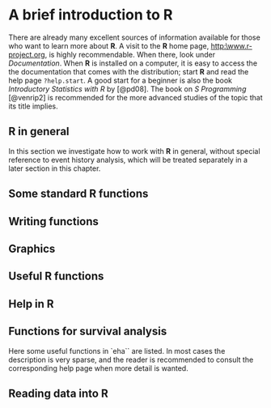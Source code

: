 # A brief introduction to **R**

There are already many excellent sources of information available for those
who want to learn more about **R**. A visit to the **R** home page,
[http:\\www.r-project.org](http:\\www.r-project.org), is highly recommendable. 
When there, look under
*Documentation*. When **R** is installed on a  computer, it is easy to
access the the documentation that comes with the distribution; start
**R** and read the help page `?help.start`. A good start for a
beginner is also the book *Introductory Statistics with R* by
[@pd08]. The book on 
*S Programming* [@venrip2] is recommended for the more
advanced studies of the topic that its title implies.

## R in general

In this section we investigate how to work with **R** in general, without
special reference to event history analysis, which will be treated
separately in a later section in this chapter.

## Some standard **R** functions

## Writing functions

## Graphics

## Useful **R** functions

## Help in **R**

## Functions for survival analysis 

Here some useful functions in `eha`` are listed. In most cases the
description is very sparse, and the reader is recommended to consult the
corresponding help page when more detail is wanted. 


## Reading data into **R**

